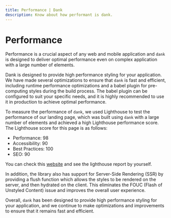 ```yaml
---
title: Performance | Dank
description: Know about how performant is dank.
---
```



<Meta title="Overview/Performance" />

# Performance

Performance is a crucial aspect of any web and mobile application and `dank` is designed to deliver optimal performance even on complex application with a large number of elements.

Dank is designed to provide high performance styling for your application. We have made several optimizations to ensure that `dank` is fast and efficient, including runtime performance optimizations and a babel plugin for pre-computing styles during the build process. The babel plugin can be configured to suit your specific needs, and it is highly recommended to use it in production to achieve optimal performance.

To measure the performance of `dank`, we used Lighthouse to test the performance of our landing page, which was built using `dank` with a large number of elements and achieved a high Lighthouse performance score. The Lighthouse score for this page is as follows:

- Performance: 98
- Accessibility: 90
- Best Practices: 100
- SEO: 90

You can check this [website](https://dank.style) and see the lighthouse report by yourself.

In addition, the library also has support for Server-Side Rendering (SSR) by providing a flush function which allows the styles to be rendered on the server, and then hydrated on the client. This eliminates the FOUC (Flash of Unstyled Content) issue and improves the overall user experience.

Overall, `dank` has been designed to provide high performance styling for your application, and we continue to make optimizations and improvements to ensure that it remains fast and efficient.
